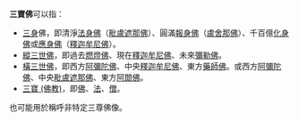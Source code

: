 '''三寶佛'''可以指：

* [[三身|三身]]佛，即清淨[[法身佛|法身佛]]（[[毗盧遮那佛|毗盧遮那佛]]）、圓滿[[報身佛|報身佛]]（[[盧舍那佛|盧舍那佛]]）、千百億[[化身佛|化身佛]]或[[應身佛|應身佛]]（[[釋迦牟尼佛|釋迦牟尼佛]]）。
* [[縱三世佛|縱三世佛]]，即過去[[燃燈佛|燃燈佛]]、現在[[釋迦牟尼佛|釋迦牟尼佛]]、未來[[彌勒佛|彌勒佛]]。
* [[橫三世佛|橫三世佛]]，即西方[[阿彌陀佛|阿彌陀佛]]、中央[[釋迦牟尼佛|釋迦牟尼佛]]、東方[[藥師佛|藥師佛]]。或西方[[阿彌陀佛|阿彌陀佛]]、中央[[毗盧遮那佛|毗盧遮那佛]]、東方[[阿閦佛|阿閦佛]]。
* [[三寶_(佛教)|三寶 (佛教)]]，即[[佛|佛]]、[[法_(佛教)|法]]、[[僧伽|僧]]。


也可能用於稱呼非特定三尊佛像。

{{disambig|S|Cat=三字译名消歧义}}